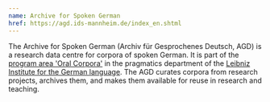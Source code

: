 ```yaml
---
name: Archive for Spoken German
href: https://agd.ids-mannheim.de/index_en.shtml
---
```

The Archive for Spoken German (Archiv für Gesprochenes Deutsch, AGD) is a research data centre for corpora of spoken German. It is part of the [program area 'Oral Corpora'](https://www.ids-mannheim.de/en/prag/oralcorpora/) in the pragmatics department of the [Leibniz Institute for the German language](https://www.ids-mannheim.de/). The AGD curates corpora from research projects, archives them, and makes them available for reuse in research and teaching.
